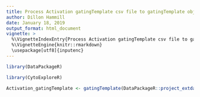 ---
title: Process Activation gatingTemplate csv file to gatingTemplate object.
author: Dillon Hammill
date: January 18, 2019
output_format: html_document
vignette: >
  %\VignetteIndexEntry{Process Activation gatingTemplate csv file to gatingTemplate object.}
  %\VignetteEngine{knitr::rmarkdown}
  \usepackage[utf8]{inputenc}
---

```{r}
library(DataPackageR)
library(CytoExploreR)
Activation_gatingTemplate <- gatingTemplate(DataPackageR::project_extdata_path('Activation-gatingTemplate.csv'))
```

